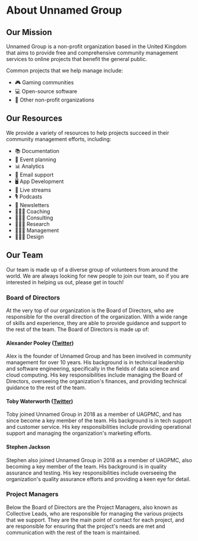 <main className="prose prose-invert mx-auto pb-32">

# About Unnamed Group

## Our Mission

Unnamed Group is a non-profit organization based in the United Kingdom that aims to provide free and comprehensive community management services to online projects that benefit the general public.

Common projects that we help manage include:

- 🎮 Gaming communities
- 💻 Open-source software
- 🤝 Other non-profit organizations

## Our Resources

We provide a variety of resources to help projects succeed in their community management efforts, including:

- 📚 Documentation
- 📅 Event planning
- 📊 Analytics
- 📧 Email support
- 🖥️ App Development
- 🎥 Live streams
- 🎙️ Podcasts
- 📰 Newsletters
- 👩🏻‍🏫 Coaching
- 👨🏻‍💻 Consulting
- 👨🏻‍🔬 Research
- 👨🏻‍💼 Management
- 👨🏻‍🎨 Design

## Our Team

Our team is made up of a diverse group of volunteers from around the world. We are always looking for new people to join our team, so if you are interested in helping us out, please get in touch!

### Board of Directors

At the very top of our organization is the Board of Directors, who are responsible for the overall direction of the organization. With a wide range of skills and experience, they are able to provide guidance and support to the rest of the team. The Board of Directors is made up of:

#### Alexander Pooley ([Twitter](https://twitter.com/zuedev))

Alex is the founder of Unnamed Group and has been involved in community management for over 10 years. His background is in technical leadership and software engineering, specifically in the fields of data science and cloud computing. His key responsibilities include managing the Board of Directors, overseeing the organization's finances, and providing technical guidance to the rest of the team.

#### Toby Waterworth ([Twitter](https://twitter.com/T0busss))

Toby joined Unnamed Group in 2018 as a member of UAGPMC, and has since become a key member of the team. His background is in tech support and customer service. His key responsibilities include providing operational support and managing the organization's marketing efforts.

#### Stephen Jackson

Stephen also joined Unnamed Group in 2018 as a member of UAGPMC, also becoming a key member of the team. His background is in quality assurance and testing. His key responsibilities include overseeing the organization's quality assurance efforts and providing a keen eye for detail.

### Project Managers

Below the Board of Directors are the Project Managers, also known as Collective Leads, who are responsible for managing the various projects that we support. They are the main point of contact for each project, and are responsible for ensuring that the project's needs are met and communication with the rest of the team is maintained.

</main>
